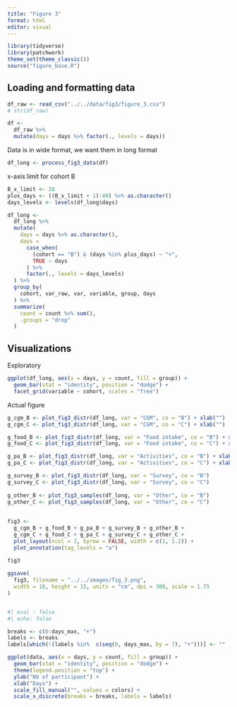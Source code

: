 ```yaml
---
title: "Figure 3"
format: html
editor: visual
---
```


```r
library(tidyverse)
library(patchwork)
theme_set(theme_classic())
source("figure_base.R")
```

## Loading and formatting data

```r

df_raw <- read_csv("../../data/fig3/figure_3.csv")
# str(df_raw)

```

```r

df <- 
  df_raw %>% 
  mutate(days = days %>% factor(., levels = days))


```

Data is in wide format, we want them in long format

```r

df_long <- process_fig3_data(df)

```

x-axis limit for cohort B

```r

B_x_limit <- 28
plus_days <- ((B_x_limit + 1):40) %>% as.character()
days_levels <- levels(df_long$days)

df_long <- 
  df_long %>% 
  mutate(
    days = days %>% as.character(),
    days = 
      case_when(
        (cohort == "B") & (days %in% plus_days) ~ "+",
        TRUE ~ days
      ) %>% 
      factor(., levels = days_levels)
  ) %>% 
  group_by(
    cohort, var_raw, var, variable, group, days
  ) %>% 
  summarize(
    count = count %>% sum(),
    .groups = "drop"
  )

```

## Visualizations

Exploratory

```r

ggplot(df_long, aes(x = days, y = count, fill = group)) +
  geom_bar(stat = "identity", position = "dodge") +
  facet_grid(variable ~ cohort, scales = "free")

```

Actual figure

```r

g_cgm_B <- plot_fig3_distr(df_long, var = "CGM", co = "B") + xlab("")
g_cgm_C <- plot_fig3_distr(df_long, var = "CGM", co = "C") + xlab("")

g_food_B <- plot_fig3_distr(df_long, var = "Food intake", co = "B") + xlab("")
g_food_C <- plot_fig3_distr(df_long, var = "Food intake", co = "C") + xlab("")

g_pa_B <- plot_fig3_distr(df_long, var = "Activities", co = "B") + xlab("")
g_pa_C <- plot_fig3_distr(df_long, var = "Activities", co = "C") + xlab("")

g_survey_B <- plot_fig3_distr(df_long, var = "Survey", co = "B")
g_survey_C <- plot_fig3_distr(df_long, var = "Survey", co = "C")
  
g_other_B <- plot_fig3_samples(df_long, var = "Other", co = "B")
g_other_C <- plot_fig3_samples(df_long, var = "Other", co = "C")
  
  
fig3 <- 
  g_cgm_B + g_food_B + g_pa_B + g_survey_B + g_other_B + 
  g_cgm_C + g_food_C + g_pa_C + g_survey_C + g_other_C +
  plot_layout(ncol = 2, byrow = FALSE, width = c(1, 1.2)) +
  plot_annotation(tag_levels = "a")

fig3
  
ggsave(
  fig3, filename = "../../images/fig_3.png", 
  width = 18, height = 15, units = "cm", dpi = 300, scale = 1.75
)



```

```r
#| eval : false
#| echo: false

breaks <- c(0:days_max, "+")
labels <- breaks
labels[which(!(labels %in%  c(seq(0, days_max, by = 7), "+")))] <- ""

ggplot(data, aes(x = days, y = count, fill = group)) + 
  geom_bar(stat = "identity", position = "dodge") +
  theme(legend.position = "top") +
  ylab("Nb of participant") +
  xlab("Days") +
  scale_fill_manual("", values = colors) +
  scale_x_discrete(breaks = breaks, labels = labels)
```
